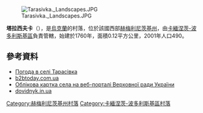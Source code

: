 {{coord|48|36|27|N|26|40|18|E|scale:100000|display=title}}

[[Image:Tarasivka._Landscapes.JPG|right]]

'''塔拉西夫卡'''（{{lang-uk|Тарасівка}}），是[[烏克蘭|烏克蘭]]的村落，位於該國西部[[赫梅利尼茨基州|赫梅利尼茨基州]]，由[[卡緬涅茨-波多利斯基區|卡緬涅茨-波多利斯基區]]負責管轄，始建於1760年，面積0.12平方公里，2001年人口490。

==參考資料==
* [http://weather.in.ua/ua/hmel%27nickaja/25834 Погода в селі Тарасівка] {{Wayback|url=http://weather.in.ua/ua/hmel%27nickaja/25834 |date=20111220115620 }}
* [http://b2btoday.com.ua b2btoday.com.ua] {{Wayback|url=http://b2btoday.com.ua/ |date=20201124202447 }}
* [http://w1.c1.rada.gov.ua/pls/z7502/A005?rdat1=10.06.2012&rf7571=36199 Облікова картка села на веб-порталі Верховної ради України]{{dead link|date=2017年12月 |bot=InternetArchiveBot |fix-attempted=yes }}
* [http://dovidnyk.in.ua dovidnyk.in.ua] {{Wayback|url=http://dovidnyk.in.ua/ |date=20201127085537 }}

{{DEFAULTSORT:Тарасівка}}
[[Category:赫梅利尼茨基州村落|Category:赫梅利尼茨基州村落]]
[[Category:卡緬涅茨-波多利斯基區村落|Category:卡緬涅茨-波多利斯基區村落]]


{{Khmelnytskyi-geo-stub}}